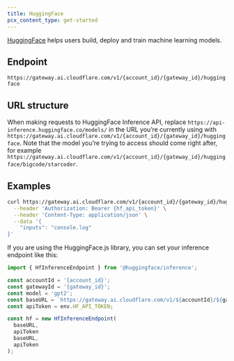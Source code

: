 ```yaml
---
title: HuggingFace
pcx_content_type: get-started
---
```


[HuggingFace](https://huggingface.co/) helps users build, deploy and train machine learning models.

## Endpoint

`https://gateway.ai.cloudflare.com/v1/{account_id}/{gateway_id}/huggingface`

## URL structure

When making requests to HuggingFace Inference API, replace `https://api-inference.huggingface.co/models/` in the URL you’re currently using with `https://gateway.ai.cloudflare.com/v1/{account_id}/{gateway_id}/huggingface`. Note that the model you’re trying to access should come right after, for example `https://gateway.ai.cloudflare.com/v1/{account_id}/{gateway_id}/huggingface/bigcode/starcoder`.

## Examples

```bash title="Request"
curl https://gateway.ai.cloudflare.com/v1/{account_id}/{gateway_id}/huggingface/bigcode/starcoder \
  --header 'Authorization: Bearer {hf_api_token}' \
  --header 'Content-Type: application/json' \
  --data '{
    "inputs": "console.log"
}'
```

If you are using the HuggingFace.js library, you can set your inference endpoint like this:

```js title="JavaScript"
import { HfInferenceEndpoint } from '@huggingface/inference';

const accountId = '{account_id}';
const gatewayId = '{gateway_id}';
const model = 'gpt2';
const baseURL = `https://gateway.ai.cloudflare.com/v1/${accountId}/${gatewayId}/huggingface/${model}`;
const apiToken = env.HF_API_TOKEN;

const hf = new HfInferenceEndpoint(
  baseURL,
  apiToken
  baseURL,
  apiToken
);

```
